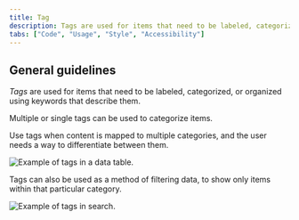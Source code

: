 ```yaml
---
title: Tag
description: Tags are used for items that need to be labeled, categorized, or organized using keywords that describe them.
tabs: ["Code", "Usage", "Style", "Accessibility"]
---
```


## General guidelines

_Tags_ are used for items that need to be labeled, categorized, or organized using keywords that describe them.

Multiple or single tags can be used to categorize items.

Use tags when content is mapped to multiple categories, and the user needs a way to differentiate between them.

<Row>
<Column colLg={8}>

![Example of tags in a data table.](images/tag-usage-2.png)

</Column>
</Row>

Tags can also be used as a method of filtering data, to show only items within that particular category.

<Row>
<Column colLg={8}>

![Example of tags in search.](images/tag-usage-1.png)

</Column>
</Row>
